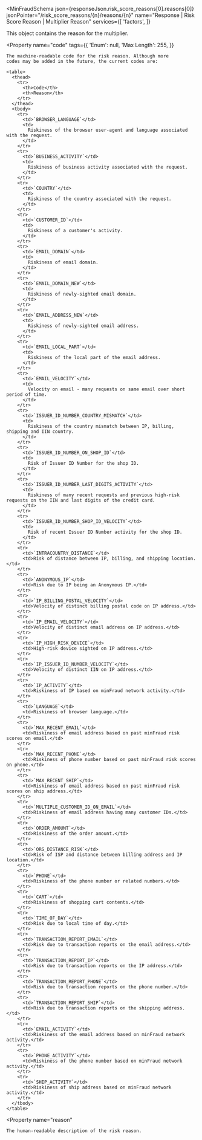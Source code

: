 
<MinFraudSchema
  json={responseJson.risk_score_reasons[0].reasons[0]}
  jsonPointer="/risk_score_reasons/{n}/reasons/{n}"
  name="Response | Risk Score Reason | Multiplier Reason"
  services={[
    'factors',
  ]}
>
  This object contains the reason for the multiplier.

  <Property
    name="code"
    tags={{
      'Enum': null,
      'Max Length': 255,
    }}
  >
    The machine-readable code for the risk reason. Although more
    codes may be added in the future, the current codes are:

    <table>
      <thead>
        <tr>
          <th>Code</th>
          <th>Reason</th>
        </tr>
      </thead>
      <tbody>
        <tr>
          <td>`BROWSER_LANGUAGE`</td>
          <td>
            Riskiness of the browser user-agent and language associated with the request.
          </td>
        </tr>
        <tr>
          <td>`BUSINESS_ACTIVITY`</td>
          <td>
            Riskiness of business activity associated with the request.
          </td>
        </tr>
        <tr>
          <td>`COUNTRY`</td>
          <td>
            Riskiness of the country associated with the request.
          </td>
        </tr>
        <tr>
          <td>`CUSTOMER_ID`</td>
          <td>
            Riskiness of a customer's activity.
          </td>
        </tr>
        <tr>
          <td>`EMAIL_DOMAIN`</td>
          <td>
            Riskiness of email domain.
          </td>
        </tr>
        <tr>
          <td>`EMAIL_DOMAIN_NEW`</td>
          <td>
            Riskiness of newly-sighted email domain.
          </td>
        </tr>
        <tr>
          <td>`EMAIL_ADDRESS_NEW`</td>
          <td>
            Riskiness of newly-sighted email address.
          </td>
        </tr>
        <tr>
          <td>`EMAIL_LOCAL_PART`</td>
          <td>
            Riskiness of the local part of the email address.
          </td>
        </tr>
        <tr>
          <td>`EMAIL_VELOCITY`</td>
          <td>
            Velocity on email - many requests on same email over short period of time.
          </td>
        </tr>
        <tr>
          <td>`ISSUER_ID_NUMBER_COUNTRY_MISMATCH`</td>
          <td>
            Riskiness of the country mismatch between IP, billing, shipping and IIN country.
          </td>
        </tr>
        <tr>
          <td>`ISSUER_ID_NUMBER_ON_SHOP_ID`</td>
          <td>
            Risk of Issuer ID Number for the shop ID.
          </td>
        </tr>
        <tr>
          <td>`ISSUER_ID_NUMBER_LAST_DIGITS_ACTIVITY`</td>
          <td>
            Riskiness of many recent requests and previous high-risk requests on the IIN and last digits of the credit card.
          </td>
        </tr>
        <tr>
          <td>`ISSUER_ID_NUMBER_SHOP_ID_VELOCITY`</td>
          <td>
            Risk of recent Issuer ID Number activity for the shop ID.
          </td>
        </tr>
        <tr>
          <td>`INTRACOUNTRY_DISTANCE`</td>
          <td>Risk of distance between IP, billing, and shipping location.</td>
        </tr>
        <tr>
          <td>`ANONYMOUS_IP`</td>
          <td>Risk due to IP being an Anonymous IP.</td>
        </tr>
        <tr>
          <td>`IP_BILLING_POSTAL_VELOCITY`</td>
          <td>Velocity of distinct billing postal code on IP address.</td>
        </tr>
        <tr>
          <td>`IP_EMAIL_VELOCITY`</td>
          <td>Velocity of distinct email address on IP address.</td>
        </tr>
        <tr>
          <td>`IP_HIGH_RISK_DEVICE`</td>
          <td>High-risk device sighted on IP address.</td>
        </tr>
        <tr>
          <td>`IP_ISSUER_ID_NUMBER_VELOCITY`</td>
          <td>Velocity of distinct IIN on IP address.</td>
        </tr>
        <tr>
          <td>`IP_ACTIVITY`</td>
          <td>Riskiness of IP based on minFraud network activity.</td>
        </tr>
        <tr>
          <td>`LANGUAGE`</td>
          <td>Riskiness of browser language.</td>
        </tr>
        <tr>
          <td>`MAX_RECENT_EMAIL`</td>
          <td>Riskiness of email address based on past minFraud risk scores on email.</td>
        </tr>
        <tr>
          <td>`MAX_RECENT_PHONE`</td>
          <td>Riskiness of phone number based on past minFraud risk scores on phone.</td>
        </tr>
        <tr>
          <td>`MAX_RECENT_SHIP`</td>
          <td>Riskiness of email address based on past minFraud risk scores on ship address.</td>
        </tr>
        <tr>
          <td>`MULTIPLE_CUSTOMER_ID_ON_EMAIL`</td>
          <td>Riskiness of email address having many customer IDs.</td>
        </tr>
        <tr>
          <td>`ORDER_AMOUNT`</td>
          <td>Riskiness of the order amount.</td>
        </tr>
        <tr>
          <td>`ORG_DISTANCE_RISK`</td>
          <td>Risk of ISP and distance between billing address and IP location.</td>
        </tr>
        <tr>
          <td>`PHONE`</td>
          <td>Riskiness of the phone number or related numbers.</td>
        </tr>
        <tr>
          <td>`CART`</td>
          <td>Riskiness of shopping cart contents.</td>
        </tr>
        <tr>
          <td>`TIME_OF_DAY`</td>
          <td>Risk due to local time of day.</td>
        </tr>
        <tr>
          <td>`TRANSACTION_REPORT_EMAIL`</td>
          <td>Risk due to transaction reports on the email address.</td>
        </tr>
        <tr>
          <td>`TRANSACTION_REPORT_IP`</td>
          <td>Risk due to transaction reports on the IP address.</td>
        </tr>
        <tr>
          <td>`TRANSACTION_REPORT_PHONE`</td>
          <td>Risk due to transaction reports on the phone number.</td>
        </tr>
        <tr>
          <td>`TRANSACTION_REPORT_SHIP`</td>
          <td>Risk due to transaction reports on the shipping address.</td>
        </tr>
        <tr>
          <td>`EMAIL_ACTIVITY`</td>
          <td>Riskiness of the email address based on minFraud network activity.</td>
        </tr>
        <tr>
          <td>`PHONE_ACTIVITY`</td>
          <td>Riskiness of the phone number based on minFraud network activity.</td>
        </tr>
        <tr>
          <td>`SHIP_ACTIVITY`</td>
          <td>Riskiness of ship address based on minFraud network activity.</td>
        </tr>
      </tbody>
    </table>

  </Property>

  <Property
    name="reason"
  >
    The human-readable description of the risk reason.
  </Property>
</MinFraudSchema>
